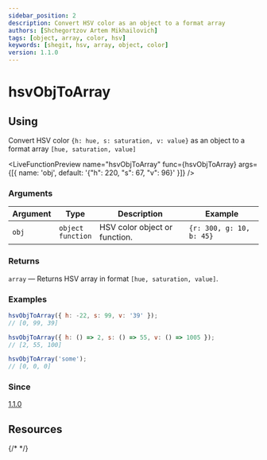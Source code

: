```yaml
---
sidebar_position: 2
description: Convert HSV color as an object to a format array
authors: [Shchegortzov Artem Mikhailovich]
tags: [object, array, color, hsv]
keywords: [shegit, hsv, array, object, color]
version: 1.1.0
---
```



# hsvObjToArray

## Using

Convert HSV color `{h: hue, s: saturation, v: value}` as an object to a format array `[hue, saturation, value]`

<LiveFunctionPreview
  name="hsvObjToArray"
  func={hsvObjToArray}
  args={[{ name: 'obj', default: '{"h": 220, "s": 67, "v": 96}' }]}
/>

### Arguments

| Argument | Type                       | Description                   | Example                  |
| -------- | -------------------------- | ----------------------------- | ------------------------ |
| `obj`    | `object` <br /> `function` | HSV color object or function. | `{r: 300, g: 10, b: 45}` |

### Returns

`array` — Returns HSV array in format `[hue, saturation, value]`.

### Examples

```js
hsvObjToArray({ h: -22, s: 99, v: '39' });
// [0, 99, 39]

hsvObjToArray({ h: () => 2, s: () => 55, v: () => 1005 });
// [2, 55, 100]

hsvObjToArray('some');
// [0, 0, 0]
```

### Since

[1.1.0](https://www.npmjs.com/package/shegit/v/1.1.0)

## Resources

<div style={{ display: 'flex', gap: 20 }}>
  <GitHubResourceButton link="https://github.com/or-temka/shegit/tree/dev-v1.1.0/src/functions/colors/utility/hsvObjToArray" />
  {/* <CodeSandboxResourceButton link="https://codesandbox.io/p/sandbox/rgbarraytoobj-rppnwn" /> */}
</div>
